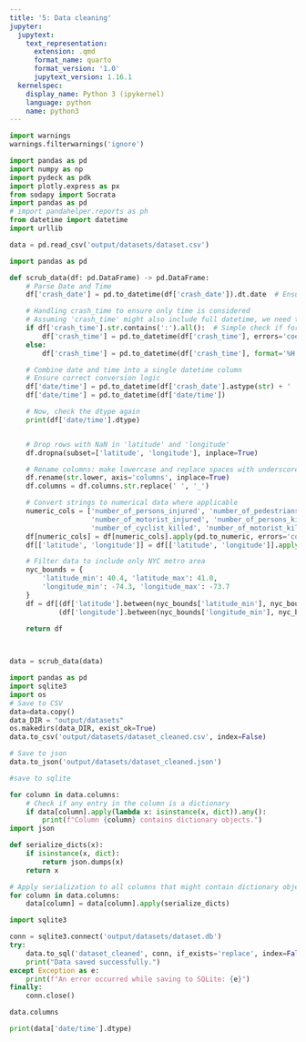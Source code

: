 ```yaml
---
title: '5: Data cleaning'
jupyter:
  jupytext:
    text_representation:
      extension: .qmd
      format_name: quarto
      format_version: '1.0'
      jupytext_version: 1.16.1
  kernelspec:
    display_name: Python 3 (ipykernel)
    language: python
    name: python3
---
```


```python
import warnings
warnings.filterwarnings('ignore')
```

```python
 
import pandas as pd
import numpy as np
import pydeck as pdk
import plotly.express as px
from sodapy import Socrata
import pandas as pd
# import pandahelper.reports as ph
from datetime import datetime
import urllib

data = pd.read_csv('output/datasets/dataset.csv')

import pandas as pd

def scrub_data(df: pd.DataFrame) -> pd.DataFrame:
    # Parse Date and Time
    df['crash_date'] = pd.to_datetime(df['crash_date']).dt.date  # Ensures only the date part is considered

    # Handling crash_time to ensure only time is considered
    # Assuming 'crash_time' might also include full datetime, we need to isolate the time part.
    if df['crash_time'].str.contains(':').all():  # Simple check if format includes hours and minutes
        df['crash_time'] = pd.to_datetime(df['crash_time'], errors='coerce').dt.time
    else:
        df['crash_time'] = pd.to_datetime(df['crash_time'], format='%H:%M', errors='coerce').dt.time

    # Combine date and time into a single datetime column
    # Ensure correct conversion logic
    df['date/time'] = pd.to_datetime(df['crash_date'].astype(str) + ' ' + df['crash_time'].astype(str), errors='coerce')
    df['date/time'] = pd.to_datetime(df['date/time'])

    # Now, check the dtype again
    print(df['date/time'].dtype)


    # Drop rows with NaN in 'latitude' and 'longitude'
    df.dropna(subset=['latitude', 'longitude'], inplace=True)

    # Rename columns: make lowercase and replace spaces with underscores
    df.rename(str.lower, axis='columns', inplace=True)
    df.columns = df.columns.str.replace(' ', '_')

    # Convert strings to numerical data where applicable
    numeric_cols = ['number_of_persons_injured', 'number_of_pedestrians_injured', 'number_of_cyclist_injured',
                    'number_of_motorist_injured', 'number_of_persons_killed', 'number_of_pedestrians_killed',
                    'number_of_cyclist_killed', 'number_of_motorist_killed']
    df[numeric_cols] = df[numeric_cols].apply(pd.to_numeric, errors='coerce')
    df[['latitude', 'longitude']] = df[['latitude', 'longitude']].apply(pd.to_numeric, errors='coerce')

    # Filter data to include only NYC metro area
    nyc_bounds = {
        'latitude_min': 40.4, 'latitude_max': 41.0,
        'longitude_min': -74.3, 'longitude_max': -73.7
    }
    df = df[(df['latitude'].between(nyc_bounds['latitude_min'], nyc_bounds['latitude_max'])) &
            (df['longitude'].between(nyc_bounds['longitude_min'], nyc_bounds['longitude_max']))]
    
    return df



data = scrub_data(data)
```

```python
import pandas as pd
import sqlite3
import os
# Save to CSV
data=data.copy()
data_DIR = "output/datasets"
os.makedirs(data_DIR, exist_ok=True)
data.to_csv('output/datasets/dataset_cleaned.csv', index=False)

# Save to json
data.to_json('output/datasets/dataset_cleaned.json')

#save to sqlite

for column in data.columns:
    # Check if any entry in the column is a dictionary
    if data[column].apply(lambda x: isinstance(x, dict)).any():
        print(f"Column {column} contains dictionary objects.")
import json

def serialize_dicts(x):
    if isinstance(x, dict):
        return json.dumps(x)
    return x

# Apply serialization to all columns that might contain dictionary objects
for column in data.columns:
    data[column] = data[column].apply(serialize_dicts)

import sqlite3

conn = sqlite3.connect('output/datasets/dataset.db')
try:
    data.to_sql('dataset_cleaned', conn, if_exists='replace', index=False)
    print("Data saved successfully.")
except Exception as e:
    print(f"An error occurred while saving to SQLite: {e}")
finally:
    conn.close()
```

```python
data.columns
```

```python
print(data['date/time'].dtype)
```
